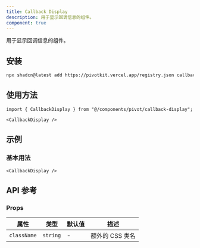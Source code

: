 ```yaml
---
title: Callback Display
description: 用于显示回调信息的组件。
component: true
---
```


用于显示回调信息的组件。

<ComponentPreview name="callback-display-demo" />

## 安装

```bash
npx shadcn@latest add https://pivotkit.vercel.app/registry.json callback-display
```

## 使用方法

```tsx
import { CallbackDisplay } from "@/components/pivot/callback-display";
```

```tsx
<CallbackDisplay />
```

## 示例

### 基本用法

```tsx
<CallbackDisplay />
```

## API 参考

### Props

| 属性        | 类型     | 默认值 | 描述            |
| ----------- | -------- | ------ | --------------- |
| `className` | `string` | -      | 额外的 CSS 类名 |
